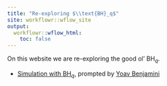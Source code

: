 ```yaml
---
title: "Re-exploring $\\text{BH}_q$"
site: workflowr::wflow_site
output:
  workflowr::wflow_html:
    toc: false
---
```


On this website we are re-exploring the good ol' $\text{BH}_q$.

- [Simulation with $\text{BH}_q$](benjamini_simulation.html), prompted by [Yoav Benjamini](http://www.tau.ac.il/~ybenja/)
